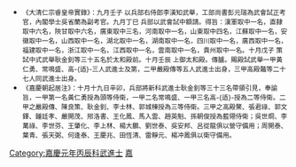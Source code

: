 {{Navbox
|name = 嘉慶元年丙辰科武殿試金榜
|title = 嘉慶元年（[[1796年]]）丙辰科武殿試金榜
|titlestyle = background-color:#FFD700;
|image =
|style = width:100%;text-align:center; 
|groupstyle = text-align:center; background-color:#FFD700;
|liststyle = text-align:center;
|state = {{{state<includeonly>|collapsed</includeonly>}}}
|group1 = 第一甲<br>賜武進士及第<br>共3名
|list1 = '''[[黃仁勇]]''' - '''[[常鳴盛]]''' - '''[[高适_(武探花)|高　-{适}-]]'''

|group2 = 第二甲<br>賜武進士出身<br>共5名
|list2 = [[嚴殿傳]] - [[陳良策]] - [[耿金釗]] - [[李士林]] - [[郭城棟]]

|group3 = 第三甲<br>賜同武進士出身<br>共27名
|list3 = [[高殿鰲]] - [[張君祿]] - [[郭文鐸]] - [[鍾廷孝]] - [[嚴開茂]] - [[邢洛書]] - [[王化鳳]] - [[馬入雲]] - [[趙英魁]] - [[孫朝俊]]<br>[[吳世烱]] - [[李萬祿]] - [[李世芬]] - [[王肇化]] - [[李上林 (嘉慶武進士)|李上林]] - [[楊大鵬]] - [[劉世泰]] - [[吳安邦]] - [[呂從龍]] - [[周開泰]]<br>[[葉青_(武進士)|葉　青]] - [[張天弼]] - [[何逢泰]] - [[王慶兆]] - [[田恆清]] - [[雷靜元]] - [[楊冲鳳]]<span style="color: #FFFFFF;"> - －－－ - －－－ - －－－</span>

|belowstyle = text-align: center; background-color:#FFD700;
|below='''前一科：[[Template:乾隆六十年乙卯恩科武殿試金榜|乾隆六十年乙卯恩科]]　'''·'''　後一科：[[Template:嘉慶四年己未科武殿試金榜|嘉慶四年己未科]]'''<br>'''同科進士：[[Template:嘉慶元年丙辰科殿試金榜|嘉慶元年丙辰文科]]'''
}}
[[Category:嘉慶元年丙辰科武進士]]
<noinclude>
[[Category:嘉慶元年丙辰科武進士| ]]
[[Category:清朝武進士模板|嘉]]
*<small>《大清仁宗睿皇帝實錄》：九月壬子    以兵部右侍郎李潢知武舉，工部尚書彭元瑞為武會試正考官，內閣學士吳省蘭為副考官。九月丁巳    兵部以武會試中額請。得旨：漢軍取中一名，直隸取中六名，陝甘取中六名，廣東取中三名，河南取中一名，山東取中四名，江蘇取中一名，安徽取中一名，山西取中一名，湖北取中一名，湖南取中一名，四川取中一名，廣西取中一名，福建取中一名，浙江取中一名，江西取中一名，雲南取中一名，貴州取中一名。十月戊子    策試中式武舉耿金釗等三十五名於太和殿前。十月壬辰    上御太和殿。傳臚。賜殿試武舉一甲黃仁勇、常鳴盛、高-{适}-三人武進士及第，二甲嚴殿傳等五人武進士出身，三甲高殿鼇等二十七人同武進士出身。<br>
*《嘉慶朝起居注》：十月十九日辛卯，兵部將新科武進士耿金釗等三十三名帶領引見，奉諭旨，一甲第一名黃仁勇授為頭等侍衛，一甲二名常鳴盛、一甲三名高-{适}-授為二等侍衛。二甲之嚴殿傳、陳良策、耿金釗、李士林、郭城棟授為三等侍衛。三甲之高殿鰲、張君祿、郭文鐸、鍾廷孝、嚴開茂、邢洛書、王化鳳、馬入雲、趙英魁、孫朝俊授為藍翎侍衛；吳世烱、李萬祿、李世芬、王肇化、李上林、楊大鵬、劉世泰、吳安邦、呂從龍俱以營守備用；周開泰、葉青、張天弼、何逢泰、王慶兆、田恆清、雷靜元、楊冲鳳俱以衛守備用。</small></noinclude>